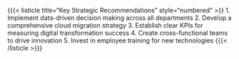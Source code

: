 {{{< listicle title="Key Strategic Recommendations" style="numbered" >}}
1. Implement data-driven decision making across all departments
2. Develop a comprehensive cloud migration strategy
3. Establish clear KPIs for measuring digital transformation success
4. Create cross-functional teams to drive innovation
5. Invest in employee training for new technologies
{{{< /listicle >}}}